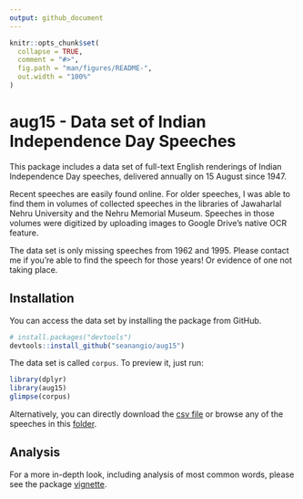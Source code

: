 ```yaml
---
output: github_document
---
```


<!-- README.md is generated from README.Rmd. Please edit that file -->

```r
knitr::opts_chunk$set(
  collapse = TRUE,
  comment = "#>",
  fig.path = "man/figures/README-",
  out.width = "100%"
)
```

# aug15 - Data set of Indian Independence Day Speeches

<!-- badges: start -->
<!-- badges: end -->

This package includes a data set of full-text English renderings of Indian Independence Day speeches, delivered annually on 15 August since 1947. 

Recent speeches are easily found online. For older speeches, I was able to find them in volumes of collected speeches in the libraries of Jawaharlal Nehru University and the Nehru Memorial Museum. Speeches in those volumes were digitized by uploading images to Google Drive's native OCR feature.

The data set is only missing speeches from 1962 and 1995. Please contact me if you're able to find the speech for those years! Or evidence of one not taking place.

## Installation

You can access the data set by installing the package from GitHub. 

``` r
# install.packages("devtools")
devtools::install_github("seanangio/aug15")
```

The data set is called ``corpus``. To preview it, just run:

```r
library(dplyr)
library(aug15)
glimpse(corpus)
```

Alternatively, you can directly download the [csv file](https://github.com/seanangio/aug15/tree/main/inst/final_csv) or browse any of the speeches in this [folder](https://github.com/seanangio/aug15/tree/main/inst/extdata).

## Analysis

For a more in-depth look, including analysis of most common words, please see the package [vignette]().



